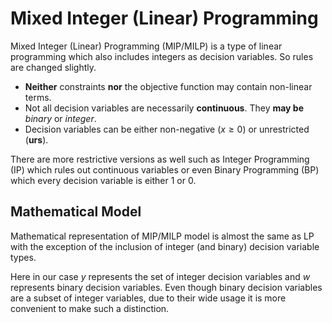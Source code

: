 # Mixed Integer (Linear) Programming

Mixed Integer (Linear) Programming (MIP/MILP) is a type of linear programming which also includes integers as decision variables. So rules are changed slightly.

- **Neither** constraints **nor** the objective function may contain non-linear terms.
- Not all decision variables are necessarily **continuous**. They **may be** *binary* or *integer*.
- Decision variables can be either non-negative ($x \ge 0$) or unrestricted (**urs**).

There are more restrictive versions as well such as Integer Programming (IP) which rules out continuous variables or even Binary Programming (BP) which every decision variable is either 1 or 0. 

## Mathematical Model

Mathematical representation of MIP/MILP model is almost the same as LP with the exception of the inclusion of integer (and binary) decision variable types.

\begin{gather}
\min c^\mathsf{T}x \\
Ax + By + Cw = b \\ 
x \ge 0  \\
y \in \{0,1,...\} \\
w \in \{0,1\} \\
\end{gather}

Here in our case $y$ represents the set of integer decision variables and $w$ represents binary decision variables. Even though binary decision variables are a subset of integer variables, due to their wide usage it is more convenient to make such a distinction.

